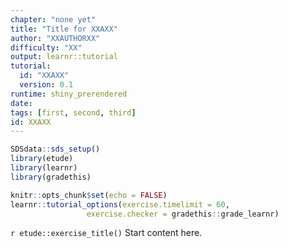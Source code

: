 ```yaml
---
chapter: "none yet"
title: "Title for XXAXX"
author: "XXAUTHORXX"
difficulty: "XX"
output: learnr::tutorial
tutorial:
  id: "XXAXX"
  version: 0.1
runtime: shiny_prerendered
date: 
tags: [first, second, third]
id: XXAXX
---
```


```r
SDSdata::sds_setup()
library(etude)
library(learnr)
library(gradethis)

knitr::opts_chunk$set(echo = FALSE)
learnr::tutorial_options(exercise.timelimit = 60, 
                 exercise.checker = gradethis::grade_learnr)
```


`r etude::exercise_title()` Start content here.


